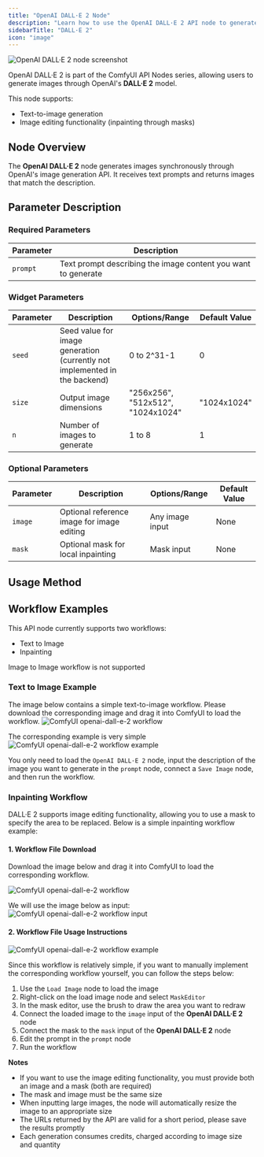 ```yaml
---
title: "OpenAI DALL·E 2 Node"
description: "Learn how to use the OpenAI DALL·E 2 API node to generate images in ComfyUI"
sidebarTitle: "DALL·E 2"
icon: "image"
---
```



![OpenAI DALL·E 2 node screenshot](/images/comfy_core/api_nodes/openai-dall-e-2.jpg)

OpenAI DALL·E 2 is part of the ComfyUI API Nodes series, allowing users to generate images through OpenAI's **DALL·E 2** model.

This node supports:
- Text-to-image generation
- Image editing functionality (inpainting through masks)

## Node Overview

The **OpenAI DALL·E 2** node generates images synchronously through OpenAI's image generation API. It receives text prompts and returns images that match the description.


<Requirements/>

## Parameter Description

### Required Parameters

| Parameter | Description                                                   |
|-----------|---------------------------------------------------------------|
| `prompt`  | Text prompt describing the image content you want to generate |

### Widget Parameters

| Parameter | Description                                                                | Options/Range                     | Default Value |
|-----------|----------------------------------------------------------------------------|-----------------------------------|---------------|
| `seed`    | Seed value for image generation (currently not implemented in the backend) | 0 to 2^31-1                       | 0             |
| `size`    | Output image dimensions                                                    | "256x256", "512x512", "1024x1024" | "1024x1024"   |
| `n`       | Number of images to generate                                               | 1 to 8                            | 1             |

### Optional Parameters

| Parameter | Description                                                                | Options/Range                     | Default Value |
|-----------|----------------------------------------------------------------------------|-----------------------------------|---------------|
| `image`   | Optional reference image for image editing                                 | Any image input                   | None          |
| `mask`    | Optional mask for local inpainting                                         | Mask input                        | None          |

## Usage Method

## Workflow Examples

This API node currently supports two workflows:

- Text to Image
- Inpainting

<Note>
Image to Image workflow is not supported
</Note>

### Text to Image Example

The image below contains a simple text-to-image workflow. Please download the corresponding image and drag it into ComfyUI to load the workflow.
![ComfyUI openai-dall-e-2 workflow](https://raw.githubusercontent.com/Comfy-Org/example_workflows/main/api_nodes/openai-dall-e-2/text2image.png)

The corresponding example is very simple
![ComfyUI openai-dall-e-2 workflow example](/images/tutorial/api_nodes/openai-dall-e-2/text2image.jpg)

You only need to load the `OpenAI DALL·E 2` node, input the description of the image you want to generate in the `prompt` node, connect a `Save Image` node, and then run the workflow.

### Inpainting Workflow

DALL·E 2 supports image editing functionality, allowing you to use a mask to specify the area to be replaced. Below is a simple inpainting workflow example:

#### 1. Workflow File Download

Download the image below and drag it into ComfyUI to load the corresponding workflow.

![ComfyUI openai-dall-e-2 workflow](https://raw.githubusercontent.com/Comfy-Org/example_workflows/main/api_nodes/openai-dall-e-2/inpainting.png)

We will use the image below as input:
![ComfyUI openai-dall-e-2 workflow input](https://raw.githubusercontent.com/Comfy-Org/example_workflows/main/api_nodes/openai-dall-e-2/input.jpg)

#### 2. Workflow File Usage Instructions

![ComfyUI openai-dall-e-2 workflow example](/images/tutorial/api_nodes/openai-dall-e-2/inpainting.jpg)

Since this workflow is relatively simple, if you want to manually implement the corresponding workflow yourself, you can follow the steps below:

1. Use the `Load Image` node to load the image
2. Right-click on the load image node and select `MaskEditor`
3. In the mask editor, use the brush to draw the area you want to redraw
4. Connect the loaded image to the `image` input of the **OpenAI DALL·E 2** node
5. Connect the mask to the `mask` input of the **OpenAI DALL·E 2** node
6. Edit the prompt in the `prompt` node
7. Run the workflow

**Notes**

- If you want to use the image editing functionality, you must provide both an image and a mask (both are required)
- The mask and image must be the same size
- When inputting large images, the node will automatically resize the image to an appropriate size
- The URLs returned by the API are valid for a short period, please save the results promptly
- Each generation consumes credits, charged according to image size and quantity

